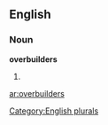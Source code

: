 ==English==

===Noun===
'''overbuilders'''

# {{plural of|[[overbuilder]]}}

[[Category:English plurals]]

[[ar:overbuilders]]